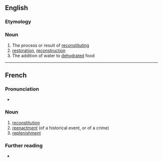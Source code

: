 ==English==

===Etymology===
{{prefix|en|re|constitution}}

===Noun===
{{en-noun|~}}

# The process or result of [[reconstitute|reconstituting]]
# [[restoration]], [[reconstruction]]
# The addition of water to [[dehydrated]] food

----

==French==

===Pronunciation===
* {{audio|fr|LL-Q150 (fra)-WikiLucas00-reconstitution.wav|Audio}}

===Noun===
{{fr-noun|f}}

# [[#English|reconstitution]]
# [[reenactment]] (of a historical event, or of a crime)
# [[replenishment]]

===Further reading===
* {{R:TLFi}}